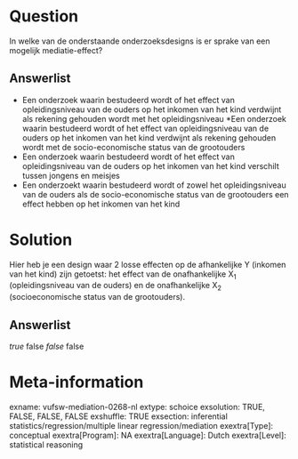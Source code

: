 Question
========
In welke van de onderstaande onderzoeksdesigns is er sprake van een
mogelijk mediatie-effect?

Answerlist
----------
* Een onderzoek waarin bestudeerd wordt of het effect van opleidingsniveau van de ouders op het inkomen van het kind verdwijnt als rekening gehouden wordt met het opleidingsniveau
*Een onderzoek waarin bestudeerd wordt of het effect van opleidingsniveau van de ouders op het inkomen van het kind verdwijnt als rekening gehouden wordt met de socio-economische status van de grootouders
* Een onderzoek waarin bestudeerd wordt of het effect van opleidingsniveau van de ouders op het inkomen van het kind verschilt tussen jongens en meisjes
* Een onderzoekt waarin bestudeerd wordt of zowel het opleidingsniveau van de ouders als de socio-economische status van de grootouders een effect hebben op het inkomen van het kind

Solution
========
Hier heb je een design waar 2 losse effecten op de afhankelijke Y (inkomen van het kind) zijn getoetst: het effect van de onafhankelijke X<sub>1</sub> (opleidingsniveau van de ouders) en de onafhankelijke X<sub>2</sub> (socioeconomische status van de grootouders).







Answerlist
----------
*true
*false
*false
*false

Meta-information
================
exname: vufsw-mediation-0268-nl
extype: schoice
exsolution: TRUE, FALSE, FALSE, FALSE
exshuffle: TRUE
exsection: inferential statistics/regression/multiple linear regression/mediation
exextra[Type]: conceptual
exextra[Program]: NA
exextra[Language]: Dutch
exextra[Level]: statistical reasoning

